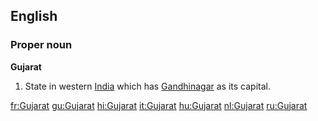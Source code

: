==English==

===Proper noun===
'''Gujarat'''

#State in western [[India]] which has [[Gandhinagar]] as its capital.

[[fr:Gujarat]]
[[gu:Gujarat]]
[[hi:Gujarat]]
[[it:Gujarat]]
[[hu:Gujarat]]
[[nl:Gujarat]]
[[ru:Gujarat]]